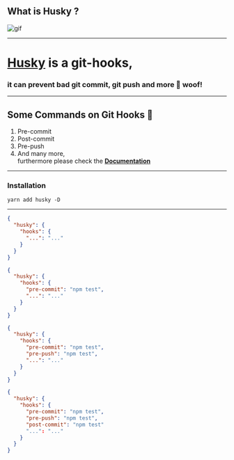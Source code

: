 
## What is Husky ?
![gif](https://media1.tenor.com/images/0c26f6786791e8e96fa0592046d7fc31/tenor.gif?itemid=14124868)   

---
# [Husky](https://github.com/typicode/husky) is a git-hooks, <br /> 
### it can prevent bad git commit, git push and more 🐶 woof!
---

## Some Commands on Git Hooks 🎣
<ol>
  <Appear>
    <li>
        Pre-commit
    </li>
    <li>
        Post-commit
    </li>
    <li>
        Pre-push
    </li>
    <li>
      And many more, <br /> furthermore please check the <a href='https://git-scm.com/docs/githooks'><b>Documentation</b></a>
    </li>
  </Appear>
</ol>

---

### Installation

``` yarn add husky -D ```


---

<CodeSurferLayout>

```json
{
  "husky": {
    "hooks": {
      "...": "..."
    }
  }
}
```
```json
{
  "husky": {
    "hooks": {
      "pre-commit": "npm test",
      "...": "..."
    }
  }
}
```
```json
{
  "husky": {
    "hooks": {
      "pre-commit": "npm test",
      "pre-push": "npm test",
      "...": "..."
    }
  }
}
```
```json 1:10
{
  "husky": {
    "hooks": {
      "pre-commit": "npm test",
      "pre-push": "npm test",
      "post-commit": "npm test"
      "...": "..."
    }
  }
}
```

</CodeSurferLayout>


